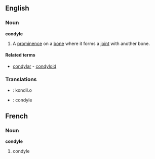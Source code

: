 ==English==
===Noun===

'''condyle'''
#A [[prominence]] on a [[bone]] where it forms a [[joint]] with another bone.

====Related terms====
*[[condylar]] - [[condyloid]]

===Translations===
* {{io}} : kondil.o
* {{fr}} : condyle

==French==
===Noun===
'''condyle'''
#condyle